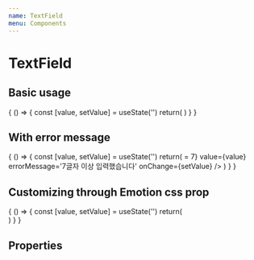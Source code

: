 ```yaml
---
name: TextField
menu: Components
---
```



# TextField

## Basic usage

<Playground>
  {
    () => {
      const [value, setValue] = useState('')
      return(
          <TextField label='label' value={value} onChange={setValue}/>
      )
    }
  }
</Playground>


## With error message

<Playground>
  {
    () => {
      const [value, setValue] = useState('')
      return(
          <TextField 
            label='7글자 미만 입력' 
            isError={value.length >= 7}
            value={value} 
            errorMessage='7글자 이상 입력했습니다'
            onChange={setValue}
          />
      )
    }
  }
</Playground>


## Customizing through Emotion css prop

<Playground>
  {
    () => {
      const [value, setValue] = useState('')
      return(
        <div style={{
          display: 'grid',
          width: '60%',
          gridTemplateColumns: 'repeat(2,1fr)', 
          gap: '10px', gridTemplateRows: 'repeate(3, 1fr)'
        }}>
          <TextField label='Default' value={value} onChange={setValue}/>
          <TextField label='Custom Size' css={css`width: 255px; height: 100px; font-size: 30px;`} value={value} onChange={setValue}/>
          <TextField label='Grid Attribute applied' css={css`width: auto; grid-column: 1 / 3;`} value={value} onChange={setValue}/>
          <TextField label='Etc Custom' css={css`border: dotted 2px black; background-color: yellow; color: black; font-size: 20px`} value={value} onChange={setValue}/>
         </div> 
      )
    }
  }
</Playground>

## Properties

<Props of={TextField} />